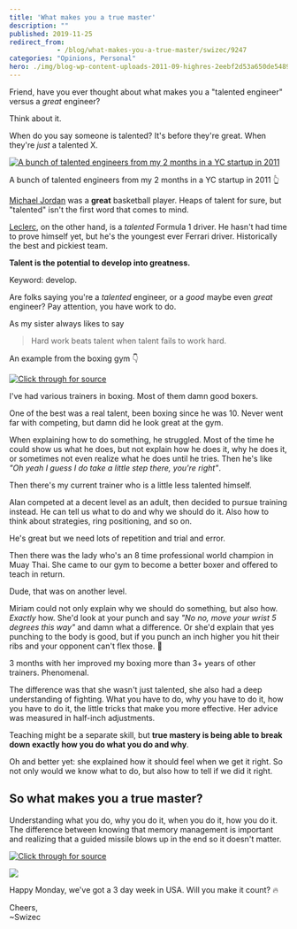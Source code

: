 ```yaml
---
title: 'What makes you a true master'
description: ""
published: 2019-11-25
redirect_from: 
            - /blog/what-makes-you-a-true-master/swizec/9247
categories: "Opinions, Personal"
hero: ./img/blog-wp-content-uploads-2011-09-highres-2eebf2d53a650de548943f24af86894bbb1d92ba1.jpg
---
```


Friend, have you ever thought about what makes you a "talented engineer" versus a _great_ engineer?

Think about it.

When do you say someone is talented? It's before they're great. When they're _just_ a talented X.

[![A bunch of talented engineers from my 2 months in a YC startup in 2011](./img/blog-wp-content-uploads-2011-09-highres-2eebf2d53a650de548943f24af86894bbb1d92ba1.jpg)](https://swizec.com/blog/i-went-through-yc-as-an-intern-heres-what-i-learned/swizec/2345)

A bunch of talented engineers from my 2 months in a YC startup in 2011 👆

[Michael Jordan](https://en.wikipedia.org/wiki/Michael_Jordan) was a **great** basketball player. Heaps of talent for sure, but "talented" isn't the first word that comes to mind.

[Leclerc](https://en.wikipedia.org/wiki/Charles_Leclerc), on the other hand, is a _talented_ Formula 1 driver. He hasn't had time to prove himself yet, but he's the youngest ever Ferrari driver. Historically the best and pickiest team.

**Talent is the potential to develop into greatness.**

Keyword: develop.

Are folks saying you're a _talented_ engineer, or a _good_ maybe even _great_ engineer? Pay attention, you have work to do.

As my sister always likes to say

> Hard work beats talent when talent fails to work hard.

An example from the boxing gym 👇

[![Click through for source](./img/techletter.app-screenshot-1574702332064.png)](https://twitter.com/Swizec/status/1116518357585371137)

I've had various trainers in boxing. Most of them damn good boxers.

One of the best was a real talent, been boxing since he was 10. Never went far with competing, but damn did he look great at the gym.

When explaining how to do something, he struggled. Most of the time he could show us what he does, but not explain how he does it, why he does it, or sometimes not even realize what he does until he tries. Then he's like _"Oh yeah I guess I do take a little step there, you're right"_.

Then there's my current trainer who is a little less talented himself.

Alan competed at a decent level as an adult, then decided to pursue training instead. He can tell us what to do and why we should do it. Also how to think about strategies, ring positioning, and so on.

He's great but we need lots of repetition and trial and error.

Then there was the lady who's an 8 time professional world champion in Muay Thai. She came to our gym to become a better boxer and offered to teach in return.

Dude, that was on another level.

Miriam could not only explain why we should do something, but also how. _Exactly_ how. She'd look at your punch and say _"No no, move your wrist 5 degrees this way"_ and damn what a difference. Or she'd explain that yes punching to the body is good, but if you punch an inch higher you hit their ribs and your opponent can't flex those. 🤯

3 months with her improved my boxing more than 3+ years of other trainers. Phenomenal.

The difference was that she wasn't just talented, she also had a deep understanding of fighting. What you have to do, why you have to do it, how you have to do it, the little tricks that make you more effective. Her advice was measured in half-inch adjustments.

Teaching might be a separate skill, but **true mastery is being able to break down exactly how you do what you do and why**.

Oh and better yet: she explained how it should feel when we get it right. So not only would we know what to do, but also how to tell if we did it right.

## So what makes you a true master?

Understanding what you do, why you do it, when you do it, how you do it. The difference between knowing that memory management is important and realizing that a guided missile blows up in the end so it doesn't matter.

[![Click through for source](./img/techletter.app-screenshot-1574702330108.png)](https://twitter.com/Swizec/status/1198685494667702273)

![](./img/media-EKKTyObXUAE2wId.png)

Happy Monday, we've got a 3 day week in USA. Will you make it count? 🔥

Cheers,  
~Swizec
